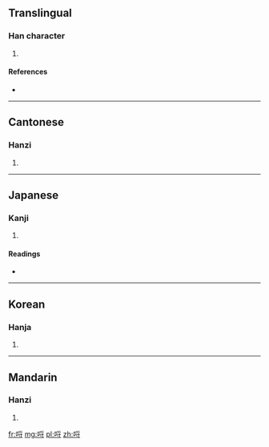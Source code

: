 ==Translingual==

===Han character===
{{Han char|rn=30|rad=口|as=07|sn=10|four=6204<sub>3</sub>|canj=口月木戈 (RBDI)}}

# {{defn|Han|sort=口07}}

====References====
* {{Han ref|kx=0191.080|dkj=03673|dj=0410.210|hdz=10631.110|uh=54F7|ud=21751|bh=D142|bd=53570}}

----

==Cantonese==

===Hanzi===
{{yue-hanzi|jyut=|y=lyut3}}

# {{defn|Cantonese|sort=口07}}

----

==Japanese==

===Kanji===
{{ja-kanji|grade=|rs=口07}}

# {{defn|Japanese|sort=口07}}

====Readings====
* {{ja-readings|on=[[れつ]] (retsu), [[れち]] (rechi), [[りつ]] (ritsu), [[りち]] (richi)|kun=}}

----

==Korean==

===Hanja===
{{ko-hanja|hangeul=렬|rv=ryeol|mr=ryŏl}}

# {{defn|Korean|sort=口07}}

----

==Mandarin==

===Hanzi===
{{cmn-hanzi|pin=[[lè]] ([[le4]])|wg=le<sup>4</sup>}}

# {{defn|Mandarin|sort=口07}}

[[fr:哷]]
[[mg:哷]]
[[pl:哷]]
[[zh:哷]]